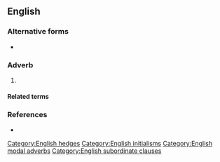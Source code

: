 {{also|afaik}}
==English==

===Alternative forms===
* {{l|en|afaik}}

===Adverb===
{{en-adv|-}}

# {{lb|en|Internet slang}} {{initialism of|[[as far as I know]]|lang=en}}

====Related terms====
{{rel3
|en|AFAIAA
|AFAIAC
|AFAICT
|AFAIR
}}

===References===
* {{cite-book|author=Spears, Richard A.|year=2000|title=NTC's Dictionary of American Slang and Colloquial Expressions|edition=third edition|publisher=NTC|page=3|isbn=0-8442-0461-7}}

[[Category:English hedges]]
[[Category:English initialisms]]
[[Category:English modal adverbs]]
[[Category:English subordinate clauses]]